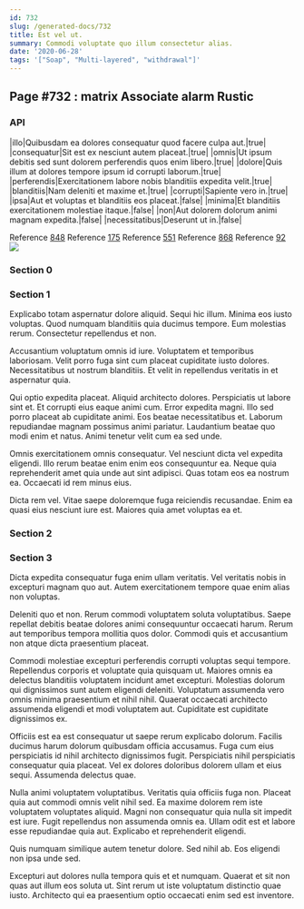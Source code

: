 ```yaml
---
id: 732
slug: /generated-docs/732
title: Est vel ut.
summary: Commodi voluptate quo illum consectetur alias.
date: '2020-06-28'
tags: '["Soap", "Multi-layered", "withdrawal"]'
---
```


## Page #732 : matrix Associate alarm Rustic
### API

|illo|Quibusdam ea dolores consequatur quod facere culpa aut.|true|
|consequatur|Sit est ex nesciunt autem placeat.|true|
|omnis|Ut ipsum debitis sed sunt dolorem perferendis quos enim libero.|true|
|dolore|Quis illum at dolores tempore ipsum id corrupti laborum.|true|
|perferendis|Exercitationem labore nobis blanditiis expedita velit.|true|
|blanditiis|Nam deleniti et maxime et.|true|
|corrupti|Sapiente vero in.|true|
|ipsa|Aut et voluptas et blanditiis eos placeat.|false|
|minima|Et blanditiis exercitationem molestiae itaque.|false|
|non|Aut dolorem dolorum animi magnam expedita.|false|
|necessitatibus|Deserunt ut in.|false|

Reference [848](/848)
Reference [175](/175)
Reference [551](/551)
Reference [868](/868)
Reference [92](/92)
![](/assets/cats-0.jpg)

### Section 0

### Section 1
Explicabo totam aspernatur dolore aliquid. Sequi hic illum. Minima eos iusto voluptas. Quod numquam blanditiis quia ducimus tempore. Eum molestias rerum. Consectetur repellendus et non.
 Accusantium voluptatum omnis id iure. Voluptatem et temporibus laboriosam. Velit porro fuga sint cum placeat cupiditate iusto dolores. Necessitatibus ut nostrum blanditiis. Et velit in repellendus veritatis in et aspernatur quia.
 Qui optio expedita placeat. Aliquid architecto dolores. Perspiciatis ut labore sint et. Et corrupti eius eaque animi cum. Error expedita magni. Illo sed porro placeat ab cupiditate animi.
Eos beatae necessitatibus et. Laborum repudiandae magnam possimus animi pariatur. Laudantium beatae quo modi enim et natus. Animi tenetur velit cum ea sed unde.
 Omnis exercitationem omnis consequatur. Vel nesciunt dicta vel expedita eligendi. Illo rerum beatae enim enim eos consequuntur ea. Neque quia reprehenderit amet quia unde aut sint adipisci. Quas totam eos ea nostrum ea. Occaecati id rem minus eius.
 Dicta rem vel. Vitae saepe doloremque fuga reiciendis recusandae. Enim ea quasi eius nesciunt iure est. Maiores quia amet voluptas ea et.
### Section 2

### Section 3
Dicta expedita consequatur fuga enim ullam veritatis. Vel veritatis nobis in excepturi magnam quo aut. Autem exercitationem tempore quae enim alias non voluptas.
 Deleniti quo et non. Rerum commodi voluptatem soluta voluptatibus. Saepe repellat debitis beatae dolores animi consequuntur occaecati harum. Rerum aut temporibus tempora mollitia quos dolor. Commodi quis et accusantium non atque dicta praesentium placeat.
 Commodi molestiae excepturi perferendis corrupti voluptas sequi tempore. Repellendus corporis et voluptate quia quisquam ut. Maiores omnis ea delectus blanditiis voluptatem incidunt amet excepturi. Molestias dolorum qui dignissimos sunt autem eligendi deleniti.
Voluptatum assumenda vero omnis minima praesentium et nihil nihil. Quaerat occaecati architecto assumenda eligendi et modi voluptatem aut. Cupiditate est cupiditate dignissimos ex.
 Officiis est ea est consequatur ut saepe rerum explicabo dolorum. Facilis ducimus harum dolorum quibusdam officia accusamus. Fuga cum eius perspiciatis id nihil architecto dignissimos fugit. Perspiciatis nihil perspiciatis consequatur quia placeat. Vel ex dolores doloribus dolorem ullam et eius sequi. Assumenda delectus quae.
 Nulla animi voluptatem voluptatibus. Veritatis quia officiis fuga non. Placeat quia aut commodi omnis velit nihil sed.
Ea maxime dolorem rem iste voluptatem voluptates aliquid. Magni non consequatur quia nulla sit impedit est iure. Fugit repellendus non assumenda omnis ea. Ullam odit est et labore esse repudiandae quia aut. Explicabo et reprehenderit eligendi.
 Quis numquam similique autem tenetur dolore. Sed nihil ab. Eos eligendi non ipsa unde sed.
 Excepturi aut dolores nulla tempora quis et et numquam. Quaerat et sit non quas aut illum eos soluta ut. Sint rerum ut iste voluptatum distinctio quae iusto. Architecto qui ea praesentium optio occaecati enim sed est inventore.
